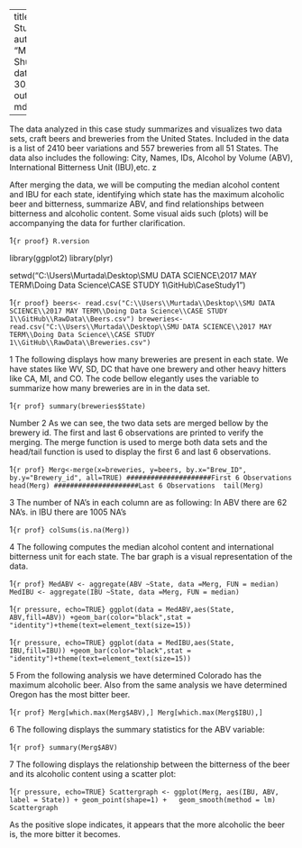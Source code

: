 

---
title: "Case Study 1"
author: "Murtada Shubbar"
date: "June 30, 2017"
output: md_document
  
---



The data analyzed in this case study summarizes and visualizes two data sets, 
craft beers and breweries from the United States. Included in the data is a list of 
2410 beer variations and 557 breweries from all 51 States. The data also includes the 
following: City, Names, IDs, Alcohol by Volume (ABV), International Bitterness Unit (IBU),etc. z

After merging the data, we will be computing the median alcohol content and IBU for
each state, identifying which state has the maximum alcoholic beer and bitterness, 
summarize ABV, and find relationships between bitterness and alcoholic content.
Some visual aids such (plots) will be accompanying the data for further clarification. 


#################################################################
1```{r proof}
R.version 
```

library(ggplot2)
library(plyr)


setwd("C:\\Users\\Murtada\\Desktop\\SMU DATA SCIENCE\\2017 MAY TERM\\Doing Data Science\\CASE STUDY 1\\GitHub\\CaseStudy1")

1```{r proof}
beers<- read.csv("C:\\Users\\Murtada\\Desktop\\SMU DATA SCIENCE\\2017 MAY TERM\\Doing Data Science\\CASE STUDY 1\\GitHub\\RawData\\Beers.csv")
breweries<- read.csv("C:\\Users\\Murtada\\Desktop\\SMU DATA SCIENCE\\2017 MAY TERM\\Doing Data Science\\CASE STUDY 1\\GitHub\\RawData\\Breweries.csv")
```


1
The following displays how many breweries are present in each state.
We have states like WV, SD, DC that have one brewery and other heavy
hitters like CA, MI, and CO. The code bellow elegantly uses the variable
to summarize how many breweries are in in the data set. 

1```{r prof}
summary(breweries$State)
```


Number 2 
As we can see, the two data sets are merged bellow by the brewery id. 
The first and last 6 observations are printed to verify the merging. 
The merge function is used to merge both data sets and the head/tail
function is used to display the first 6 and last 6 observations. 


1```{r prof}
Merg<-merge(x=breweries, y=beers, by.x="Brew_ID", by.y="Brewery_id", all=TRUE)
#####################First 6 Observations
head(Merg)
#####################Last 6 Observations 
tail(Merg)
```


3
The number of NA's in each column are as following: 
In ABV there are 62 NA's. 
in IBU there are 1005 NA's

1```{r prof}
colSums(is.na(Merg))
```


4 
The following computes the median alcohol content and international
bitterness unit for each state. The bar graph is a visual representation of the data. 

1```{r prof}
MedABV <- aggregate(ABV ~State, data =Merg, FUN = median)
MedIBU <- aggregate(IBU ~State, data =Merg, FUN = median)
```

1```{r pressure, echo=TRUE}
ggplot(data = MedABV,aes(State, ABV,fill=ABV)) +geom_bar(color="black",stat = "identity")+theme(text=element_text(size=15))
```

1```{r pressure, echo=TRUE}
ggplot(data = MedIBU,aes(State, IBU,fill=IBU)) +geom_bar(color="black",stat = "identity")+theme(text=element_text(size=15))
```


5
From the following analysis we have determined Colorado has the maximum alcoholic beer. 
Also from the same analysis we have determined Oregon has the most bitter beer. 

1```{r prof}
Merg[which.max(Merg$ABV),]
Merg[which.max(Merg$IBU),]
```


6 
The following displays the summary statistics for the ABV variable: 

1```{r prof}
summary(Merg$ABV)
```

7 
The following displays the relationship between the bitterness of the beer 
and its alcoholic content using a scatter plot: 

1```{r pressure, echo=TRUE}
Scattergraph <- ggplot(Merg, aes(IBU, ABV, label = State)) + geom_point(shape=1) +
  geom_smooth(method = lm) 
Scattergraph
```

As the positive slope indicates, it appears that the more alcoholic the beer is, the more bitter it becomes. 



























